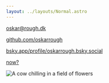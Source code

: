 ```yaml
---
layout: ../layouts/Normal.astro
---
```


<div class="Doc">

oskar@rough.dk

[github.com/oskarrough](https://github.com/oskarrough)

[bsky.app/profile/oskarrough.bsky.social](https://bsky.app/profile/oskarrough.bsky.social)

[now?](/now)
</div>

<img src="/src/assets/cow-chilling.webp" alt="A cow chilling in a field of flowers" />
